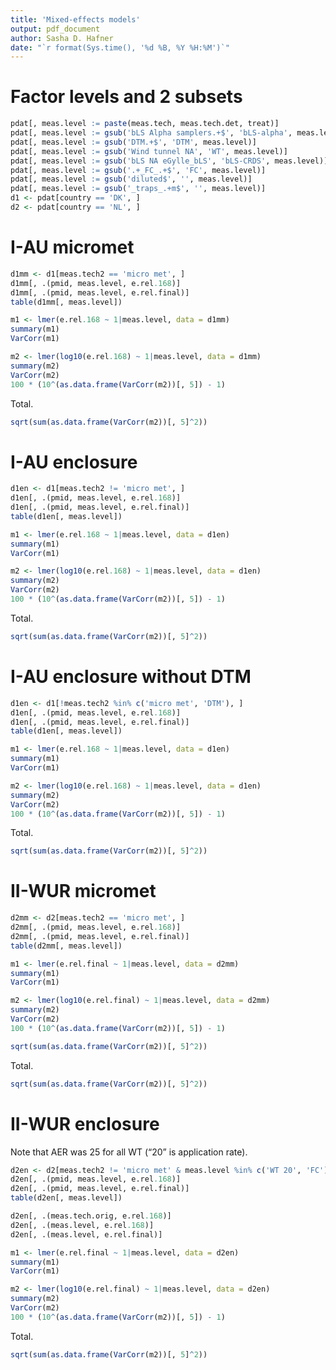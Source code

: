 ```yaml
---
title: 'Mixed-effects models'
output: pdf_document
author: Sasha D. Hafner
date: "`r format(Sys.time(), '%d %B, %Y %H:%M')`"
---
```


# Factor levels and 2 subsets

```r
pdat[, meas.level := paste(meas.tech, meas.tech.det, treat)]
pdat[, meas.level := gsub('bLS Alpha samplers.+$', 'bLS-alpha', meas.level)]
pdat[, meas.level := gsub('DTM.+$', 'DTM', meas.level)]
pdat[, meas.level := gsub('Wind tunnel NA', 'WT', meas.level)]
pdat[, meas.level := gsub('bLS NA eGylle_bLS', 'bLS-CRDS', meas.level)]
pdat[, meas.level := gsub('.+_FC_.+$', 'FC', meas.level)]
pdat[, meas.level := gsub('diluted$', '', meas.level)]
pdat[, meas.level := gsub('_traps_.+m$', '', meas.level)]
d1 <- pdat[country == 'DK', ]
d2 <- pdat[country == 'NL', ]
```

# I-AU micromet

```r
d1mm <- d1[meas.tech2 == 'micro met', ]
d1mm[, .(pmid, meas.level, e.rel.168)]
d1mm[, .(pmid, meas.level, e.rel.final)]
table(d1mm[, meas.level])
```

```r
m1 <- lmer(e.rel.168 ~ 1|meas.level, data = d1mm)
summary(m1)
VarCorr(m1)
```

```r
m2 <- lmer(log10(e.rel.168) ~ 1|meas.level, data = d1mm)
summary(m2)
VarCorr(m2)
100 * (10^(as.data.frame(VarCorr(m2))[, 5]) - 1)
```

Total.

```r
sqrt(sum(as.data.frame(VarCorr(m2))[, 5]^2))
```

# I-AU enclosure

```r
d1en <- d1[meas.tech2 != 'micro met', ]
d1en[, .(pmid, meas.level, e.rel.168)]
d1en[, .(pmid, meas.level, e.rel.final)]
table(d1en[, meas.level])
```

```r
m1 <- lmer(e.rel.168 ~ 1|meas.level, data = d1en)
summary(m1)
VarCorr(m1)
```

```r
m2 <- lmer(log10(e.rel.168) ~ 1|meas.level, data = d1en)
summary(m2)
VarCorr(m2)
100 * (10^(as.data.frame(VarCorr(m2))[, 5]) - 1)
```

Total.

```r
sqrt(sum(as.data.frame(VarCorr(m2))[, 5]^2))
```

# I-AU enclosure without DTM

```r
d1en <- d1[!meas.tech2 %in% c('micro met', 'DTM'), ]
d1en[, .(pmid, meas.level, e.rel.168)]
d1en[, .(pmid, meas.level, e.rel.final)]
table(d1en[, meas.level])
```

```r
m1 <- lmer(e.rel.168 ~ 1|meas.level, data = d1en)
summary(m1)
VarCorr(m1)
```

```r
m2 <- lmer(log10(e.rel.168) ~ 1|meas.level, data = d1en)
summary(m2)
VarCorr(m2)
100 * (10^(as.data.frame(VarCorr(m2))[, 5]) - 1)
```

Total.

```r
sqrt(sum(as.data.frame(VarCorr(m2))[, 5]^2))
```

# II-WUR micromet

```r
d2mm <- d2[meas.tech2 == 'micro met', ]
d2mm[, .(pmid, meas.level, e.rel.168)]
d2mm[, .(pmid, meas.level, e.rel.final)]
table(d2mm[, meas.level])
```

```r
m1 <- lmer(e.rel.final ~ 1|meas.level, data = d2mm)
summary(m1)
VarCorr(m1)
```

```r
m2 <- lmer(log10(e.rel.final) ~ 1|meas.level, data = d2mm)
summary(m2)
VarCorr(m2)
100 * (10^(as.data.frame(VarCorr(m2))[, 5]) - 1)
```

```r
sqrt(sum(as.data.frame(VarCorr(m2))[, 5]^2))
```

Total.

```r
sqrt(sum(as.data.frame(VarCorr(m2))[, 5]^2))
```

# II-WUR enclosure

Note that AER was 25 for all WT ("20" is application rate).

```r
d2en <- d2[meas.tech2 != 'micro met' & meas.level %in% c('WT 20', 'FC') & !grepl('diluted', treat), ]
d2en[, .(pmid, meas.level, e.rel.168)]
d2en[, .(pmid, meas.level, e.rel.final)]
table(d2en[, meas.level])
```

```r
d2en[, .(meas.tech.orig, e.rel.168)]
d2en[, .(meas.level, e.rel.168)]
d2en[, .(meas.level, e.rel.final)]
```

```r
m1 <- lmer(e.rel.final ~ 1|meas.level, data = d2en)
summary(m1)
VarCorr(m1)
```

```r
m2 <- lmer(log10(e.rel.final) ~ 1|meas.level, data = d2en)
summary(m2)
VarCorr(m2)
100 * (10^(as.data.frame(VarCorr(m2))[, 5]) - 1)
```

Total.

```r
sqrt(sum(as.data.frame(VarCorr(m2))[, 5]^2))
```


